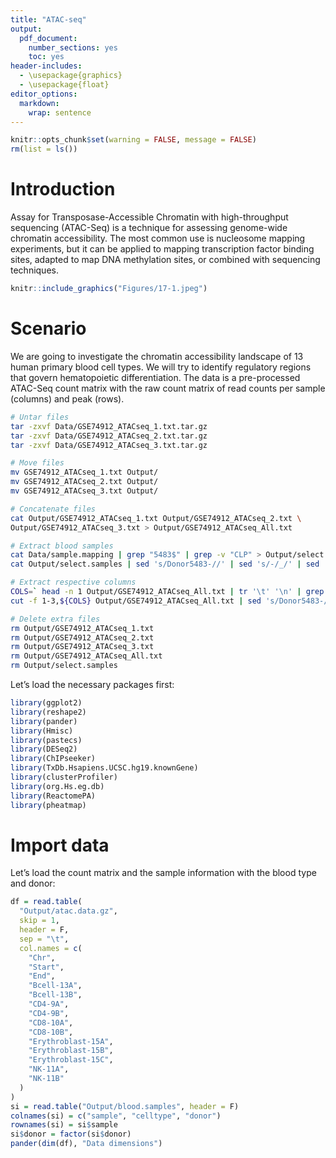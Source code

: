 ```yaml
---
title: "ATAC-seq"
output: 
  pdf_document: 
    number_sections: yes
    toc: yes
header-includes: 
  - \usepackage{graphics}
  - \usepackage{float}
editor_options: 
  markdown: 
    wrap: sentence
---
```


```r
knitr::opts_chunk$set(warning = FALSE, message = FALSE)
rm(list = ls())
```

\newpage

# Introduction
Assay for Transposase-Accessible Chromatin with high-throughput sequencing (ATAC-Seq) is a technique for assessing genome-wide chromatin accessibility. The most common use is nucleosome mapping experiments, but it can be applied to mapping transcription factor binding sites, adapted to map DNA methylation sites, or combined with sequencing techniques.

```r
knitr::include_graphics("Figures/17-1.jpeg")
```

# Scenario
We are going to investigate the chromatin accessibility landscape of 13 human primary blood cell types. We will try to identify regulatory regions that govern hematopoietic differentiation. The data is a pre-processed ATAC-Seq count matrix with the raw count matrix of read counts per sample (columns) and peak (rows).

```bash
# Untar files
tar -zxvf Data/GSE74912_ATACseq_1.txt.tar.gz
tar -zxvf Data/GSE74912_ATACseq_2.txt.tar.gz
tar -zxvf Data/GSE74912_ATACseq_3.txt.tar.gz

# Move files
mv GSE74912_ATACseq_1.txt Output/
mv GSE74912_ATACseq_2.txt Output/
mv GSE74912_ATACseq_3.txt Output/

# Concatenate files
cat Output/GSE74912_ATACseq_1.txt Output/GSE74912_ATACseq_2.txt \
Output/GSE74912_ATACseq_3.txt > Output/GSE74912_ATACseq_All.txt

# Extract blood samples
cat Data/sample.mapping | grep "5483$" | grep -v "CLP" > Output/select.samples
cat Output/select.samples | sed 's/Donor5483-//' | sed 's/-/_/' | sed 's/-[^\t]*//' > Output/blood.samples

# Extract respective columns
COLS=` head -n 1 Output/GSE74912_ATACseq_All.txt | tr '\t' '\n' | grep -n -w -Ff <(cut -f 1 Output/select.samples) | sed 's/:.*//' | tr '\n' ',' | sed 's/,$//'`
cut -f 1-3,${COLS} Output/GSE74912_ATACseq_All.txt | sed 's/Donor5483-//g' | sed 's/-\([^-]*\)-[^\t]*/_\1/g' | gzip -c > Output/atac.data.gz

# Delete extra files
rm Output/GSE74912_ATACseq_1.txt
rm Output/GSE74912_ATACseq_2.txt
rm Output/GSE74912_ATACseq_3.txt
rm Output/GSE74912_ATACseq_All.txt
rm Output/select.samples
```

Let's load the necessary packages first:
```r
library(ggplot2)
library(reshape2)
library(pander)
library(Hmisc)
library(pastecs)
library(DESeq2)
library(ChIPseeker)
library(TxDb.Hsapiens.UCSC.hg19.knownGene)
library(clusterProfiler)
library(org.Hs.eg.db)
library(ReactomePA)
library(pheatmap)
```

# Import data
Let’s load the count matrix and the sample information with the blood type and donor:
```r
df = read.table(
  "Output/atac.data.gz",
  skip = 1,
  header = F,
  sep = "\t",
  col.names = c(
    "Chr",
    "Start",
    "End",
    "Bcell-13A",
    "Bcell-13B",
    "CD4-9A",
    "CD4-9B",
    "CD8-10A",
    "CD8-10B",
    "Erythroblast-15A",
    "Erythroblast-15B",
    "Erythroblast-15C",
    "NK-11A",
    "NK-11B"
  )
)
si = read.table("Output/blood.samples", header = F)
colnames(si) = c("sample", "celltype", "donor")
rownames(si) = si$sample
si$donor = factor(si$donor)
pander(dim(df), "Data dimensions")
```

